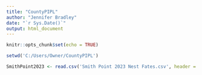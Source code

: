 ```yaml
---
title: "CountyPIPL"
author: "Jennifer Bradley"
date: "`r Sys.Date()`"
output: html_document
---
```


```r
knitr::opts_chunk$set(echo = TRUE)

setwd('C:/Users/Owner/CountyPIPL')

SmithPoint2023 <- read.csv('Smith Point 2023 Nest Fates.csv', header = TRUE)
```

